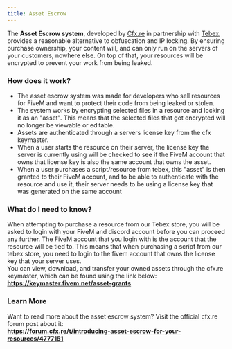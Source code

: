 ```yaml
---
title: Asset Escrow
---
```


The **Asset Escrow system**, developed by [Cfx.re](https://cfx.re/) in partnership with [Tebex](https://www.tebex.io/), provides a reasonable alternative to obfuscation and IP locking. By ensuring purchase ownership, your content will, and can only run on the servers of your customers, nowhere else. On top of that, your resources will be encrypted to prevent your work from being leaked.

### How does it work?
- The asset escrow system was made for developers who sell resources for FiveM and want to protect their code from being leaked or stolen.
- The system works by encrypting selected files in a resource and locking it as an "asset". This means that the selected files that got encrypted will
  no longer be viewable or editable.
- Assets are authenticated through a servers license key from the cfx keymaster.
- When a user starts the resource on their server, the license key the server is currently using will be checked to see if the FiveM account that owns that license key is also the same account that owns the asset.
- When a user purchases a script/resource from tebex, this "asset" is then granted to their FiveM account, and to be able to authenticate with the resource and use it,
  their server needs to be using a license key that was generated on the same account

### What do I need to know?

When attempting to purchase a resource from our Tebex store, you will be asked to login with your FiveM and discord account before you can proceed any further.
The FiveM account that you login with is the account that the resource will be tied to.
This means that when purchasing a script from our tebex store, you need to login to the fivem account that owns the license key that your server uses. <br/>
You can view, download, and transfer your owned assets through the cfx.re keymaster, which can be found using the link below: <br/>
**https://keymaster.fivem.net/asset-grants**

### Learn More

Want to read more about the asset escrow system? Visit the official cfx.re forum post about it: <br/>
**https://forum.cfx.re/t/introducing-asset-escrow-for-your-resources/4777151**